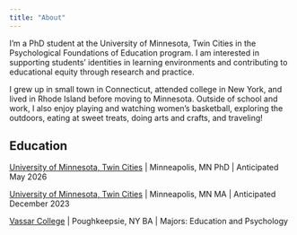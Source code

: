 ```yaml
---
title: "About"
---
```


I'm a PhD student at the University of Minnesota, Twin Cities in the Psychological Foundations of Education program. I am interested in supporting students' identities in learning environments and contributing to educational equity through research and practice.


I grew up in small town in Connecticut, attended college in New York, and lived in Rhode Island before moving to Minnesota. Outside of school and work, I also enjoy playing and watching women's basketball, exploring the outdoors, eating at sweet treats, doing arts and crafts, and traveling!


## Education

[University of Minnesota, Twin Cities](https://twin-cities.umn.edu//) | Minneapolis, MN
PhD | Anticipated May 2026

[University of Minnesota, Twin Cities](https://twin-cities.umn.edu//) | Minneapolis, MN
MA | Anticipated December 2023

[Vassar College](https://www.vassar.edu) | Poughkeepsie, NY
BA | Majors: Education and Psychology